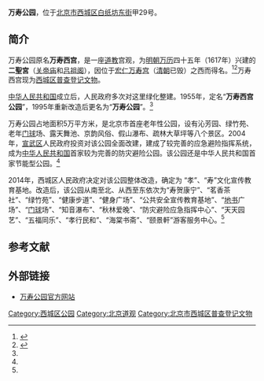 {{Coord|39.8786111|116.3622222|type:landmark_region:CN-11_source:GoogleMaps|display=title}}
'''万寿公园'''，位于[[北京市|北京市]][[西城区|西城区]][[白纸坊东街|白纸坊东街]]甲29号。

==简介==
万寿公园原名'''万寿西宫'''，是一座[[道教|道教]]宫观，为[[明朝|明朝]][[万历|万历]]四十五年（1617年）兴建的'''二聖宮'''（[[关帝庙|关帝庙]]和[[吕祖阁|吕祖阁]]），因位于[[宏仁万寿宫|宏仁万寿宫]]（[[清朝|清朝]]已毁）之西而得名。<ref name=jianjie>{{Cite web |url=http://www.wsgy.org.cn/list.aspx?clmId=1 |title=万寿公园简介，万寿公园，2014-09-22 |access-date=2015-04-04 |archive-url=https://web.archive.org/web/20150409234225/http://www.wsgy.org.cn/list.aspx?clmId=1 |archive-date=2015-04-09 |dead-url=yes }}</ref><ref name=xicheng>{{Cite web |url=http://yllhj.bjxch.gov.cn/yljxxxq/565492.html |title=万寿公园，西城区园林绿化局，于2015-04-04查阅 |access-date=2015-04-04 |archive-url=https://web.archive.org/web/20150409092100/http://yllhj.bjxch.gov.cn/yljxxxq/565492.html |archive-date=2015-04-09 |dead-url=yes }}</ref>万寿西宫现为[[西城区普查登记文物|西城区普查登记文物]]。

[[中华人民共和国|中华人民共和国]]成立后，人民政府多次对这里绿化整建。1955年，定名“'''万寿西宫公园'''”，1995年重新改造后更名为“'''万寿公园'''”。<ref name=jianjie/>

万寿公园占地面积5万平方米，是北京市首座老年性公园，设有沁芳园、绿竹苑、老年[[门球|门球]]场、露天舞池、京韵风俗、假山瀑布、疏林大草坪等八个景区。2004年，[[宣武区|宣武区]]人民政府投资对该公园全面改建，建成了较完善的应急避险指挥系统，成为[[中华人民共和国|中华人民共和国]]首家较为完善的防灾避险公园。该公园还是中华人民共和国首家节能型公园。<ref name=xicheng/>

2014年，西城区人民政府决定对该公园整体改造，确定为 “孝”、“寿”文化宣传教育基地。改造后，该公园从南至北、从西至东依次为“寿贺康宁”、“茗香茶社”、“绿竹苑”、“健康步道”、“健身广场”、“公共安全宣传教育基地”、“[[地书|地书]]广场”、“[[门球|门球]]场”、“知音瀑布”、“秋林爱晚”、“防灾避险应急指挥中心”、“天天园艺”、“五福同乐”、“孝行民和”、“海棠书斋”、“颐景軒”游客服务中心。<ref name=jianjie/>

==参考文献==
{{reflist}}

==外部链接==
*[https://web.archive.org/web/20150409231059/http://www.wsgy.org.cn/ 万寿公园官方网站]

[[Category:西城区公园|Category:西城区公园]]
[[Category:北京道观|Category:北京道观]]
[[Category:北京市西城区普查登记文物|Category:北京市西城区普查登记文物]]